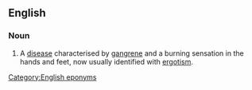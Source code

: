 ==English==
===Noun===
{{en-noun|-|head=[[w:Anthony the Great|St. Anthony]][['s]] [[fire]]}}

# A [[disease]] characterised by [[gangrene]] and a burning sensation in the hands and feet, now usually identified with [[ergotism]].

[[Category:English eponyms]]